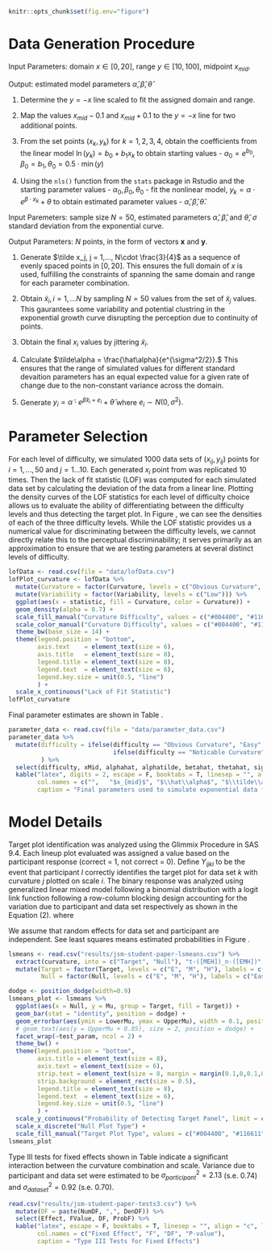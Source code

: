 \clearpage
\appendix
```r
knitr::opts_chunk$set(fig.env="figure")
```
# Data Generation Procedure\label{app:generation}
\textit{Algorithm 2.1.1: Paremeter Estimation}

Input Parameters: domain $x\in[0,20]$, range $y\in[10,100]$, midpoint $x_{mid}$.

Output: estimated model parameters $\hat\alpha, \hat\beta, \hat\theta$

1. Determine the $y=-x$ line scaled to fit the assigned domain and range.

2. Map the values $x_{mid} - 0.1$ and $x_{mid} + 0.1$ to the $y=-x$ line for two additional points.

3. From the set points $(x_k, y_k)$ for $k = 1,2,3,4$, obtain the coefficients from the linear model $\ln(y_k) = b_0 +b_1x_k$ to obtain starting values - $\alpha_0 = e^{b_0}, \beta_0 =  b_1, \theta_0 = 0.5\cdot \min(y)$

4. Using the `nls()` function from the `stats` package in Rstudio and the starting parameter values - $\alpha_0, \beta_0, \theta_0$ - fit the nonlinear model, $y_k = \alpha\cdot e^{\beta\cdot x_k}+\theta$ to obtain estimated parameter values - $\hat\alpha, \hat\beta, \hat\theta.$

\noindent\textit{Algorithm 2.1.2: Exponential Simulation}

Input Paremeters: sample size $N = 50$, estimated parameters $\hat\alpha$, $\hat\beta$, and $\hat\theta$, $\sigma$ standard deviation from the exponential curve.

Output Parameters: $N$ points, in the form of vectors $\mathbf{x}$ and $\mathbf{y}$.

1. Generate $\tilde x_j, j = 1,..., N\cdot \frac{3}{4}$ as a sequence of evenly spaced points in $[0,20]$. This ensures the full domain of $x$ is used, fulfilling the constraints of spanning the same domain and range for each parameter combination.

2. Obtain $\tilde x_i, i = 1,...N$ by sampling $N = 50$ values from the set of $\tilde x_j$ values. This gaurantees some variability and potential clustring in the exponential growth curve disrupting the perception due to continuity of points.

3. Obtain the final $x_i$ values by jittering $\tilde x_i$.

4. Calculate $\tilde\alpha = \frac{\hat\alpha}{e^{\sigma^2/2}}.$ This ensures that the range of simulated values for different standard devaition parameters has an equal expected value for a given rate of change due to the non-constant variance across the domain.

5. Generate $y_i = \tilde\alpha\cdot e^{\hat\beta x_i + e_i}+\hat\theta$ where $e_i\sim N(0,\sigma^2).$

# Parameter Selection \label{app:parameters}
For each level of difficulty, we simulated 1000 data sets of $(x_{ij}, y_{ij})$ points for $i = 1,...,50$ and $j = 1...10$.
Each generated $x_i$ point from \textit{Algorithm 2.1.2} was replicated 10 times. Then the lack of fit statistic (LOF) was computed for each simulated data set by calculating the deviation of the data from a linear line.
Plotting the density curves of the LOF statistics for each level of difficulty choice allows us to evaluate the ability of differentiating between the difficulty levels and thus detecting the target plot.
In Figure \ref{fig:lof-density-curves}, we can see the densities of each of the three difficulty levels.
While the LOF statistic provides us a numerical value for discriminating between the difficulty levels, we cannot directly relate this to the perceptual discriminability; it serves primarily as an approximation to ensure that we are testing parameters at several distinct levels of difficulty.

```r
lofData <- read.csv(file = "data/lofData.csv")
lofPlot_curvature <- lofData %>%
  mutate(Curvature = factor(Curvature, levels = c("Obvious Curvature", "Noticeable Curvature", "Almost Linear"), labels = c("Easy (Lots of curvature)", "Medium (Noticable curvature)", "Hard (Almost Linear)"))) %>%
  mutate(Variability = factor(Variability, levels = c("Low"))) %>%
  ggplot(aes(x = statistic, fill = Curvature, color = Curvature)) +
  geom_density(alpha = 0.7) +
  scale_fill_manual("Curvature Difficulty", values = c("#004400", "#116611", "#55aa55")) +
  scale_color_manual("Curvature Difficulty", values = c("#004400", "#116611", "#55aa55")) +
  theme_bw(base_size = 14) +
  theme(legend.position = "bottom",
        axis.text    = element_text(size = 6),
        axis.title   = element_text(size = 8),
        legend.title = element_text(size = 8),
        legend.text  = element_text(size = 6),
        legend.key.size = unit(0.5, "line")
        ) +
  scale_x_continuous("Lack of Fit Statistic")
lofPlot_curvature
```

Final parameter estimates are shown in Table \ref{tab:parameter-data}.

```r
parameter_data <- read.csv(file = "data/parameter_data.csv")
parameter_data %>%
  mutate(difficulty = ifelse(difficulty == "Obvious Curvature", "Easy",
                             ifelse(difficulty == "Noticable Curvature", "Medium", "Hard"))
         ) %>%
  select(difficulty, xMid, alphahat, alphatilde, betahat, thetahat, sigma_vals) %>%
  kable("latex", digits = 2, escape = F, booktabs = T, linesep = "", align = "c", label = "parameter-data",
        col.names = c("",   "$x_{mid}$", "$\\hat\\alpha$", "$\\tilde\\alpha$", "$\\hat\\beta$", "$\\hat\\theta$", "$\\hat\\sigma$"),
        caption = "Final parameters used to simulate exponential data for each of the three diffculty levels: Easy (Obvious curvature), Medium (noticable curvature) and Hard (almost linear)")
```

# Model Details \label{app:glmm-model}
Target plot identification was analyzed using the Glimmix Procedure in SAS 9.4.
Each lineup plot evaluated was assigned a value based on the participant response (correct = 1, not correct = 0).
Define $Y_{ijkl}$ to be the event that participant $l$ correctly identifies the target plot for data set $k$ with curvature $j$ plotted on scale $i$.
The binary response was analyzed using generalized linear mixed model following a binomial distribution with a logit link function following a row-column blocking design accounting for the variation due to participant and data set respectively as shown in the Equation (2).
\begin{equation}
\text{logit }P(Y_{ijk}) = \eta + \delta_i + \gamma_j + \delta \gamma_{ij} + s_l + d_k
\end{equation}
where
\begin{itemize}
\item $\eta$ is the beaseline average probability of selecting the target plot. 
\item $\delta_i$ is the effect of the log/linear scale.
\item $\gamma_j$ is the effect of the curvature combination.
\item $\delta\gamma_{ij}$is the two-way interaction effect of the scale and curvature.
\item $s_l \sim N(0,\sigma^2_\text{participant})$, random effect for participant characteristics.
\item $d_k \sim N(0,\sigma^2_{\text{data}})$, random effect for data specific characteristics. 
\end{itemize}
We assume that random effects for data set and participant are independent. See least squares means estimated probabilities in Figure \ref{fig:lsmeans-plot}.

```r
lsmeans <- read.csv("results/jsm-student-paper-lsmeans.csv") %>%
  extract(curvature, into = c("Target", "Null"), "t-([MEH])_n-([EMH])", remove = F) %>%
  mutate(Target = factor(Target, levels = c("E", "M", "H"), labels = c("Easy", "Medium", "Hard")),
         Null = factor(Null, levels = c("E", "M", "H"), labels = c("Easy", "Medium", "Hard")))

dodge <- position_dodge(width=0.9)
lsmeans_plot <- lsmeans %>%
  ggplot(aes(x = Null, y = Mu, group = Target, fill = Target)) +
  geom_bar(stat = "identity", position = dodge) +
  geom_errorbar(aes(ymin = LowerMu, ymax = UpperMu), width = 0.1, position = dodge) +
  # geom_text(aes(y = UpperMu + 0.05), size = 2, position = dodge) +
  facet_wrap(~test_param, ncol = 2) +
  theme_bw() +
  theme(legend.position = "bottom",
        axis.title = element_text(size = 8),
        axis.text = element_text(size = 6),
        strip.text = element_text(size = 8, margin = margin(0.1,0,0.1,0, "cm")),
        strip.background = element_rect(size = 0.5),
        legend.title = element_text(size = 8),
        legend.text  = element_text(size = 6),
        legend.key.size = unit(0.5, "line")
        ) +
  scale_y_continuous("Probability of Detecting Target Panel", limit = c(0,1.1), breaks = seq(0,1,0.2)) +
  scale_x_discrete("Null Plot Type") +
  scale_fill_manual("Target Plot Type", values = c("#004400", "#116611", "#55aa55"))
lsmeans_plot
```

Type III tests for fixed effects shown in Table \ref{tab:type3-fixed-effects} indicate a significant interaction between the curvature combination and scale. Variance due to participant and data set were estimated to be $\sigma^2_{participant} = 2.13$ (s.e. 0.74) and $\sigma^2_{data set} = 0.92$ (s.e. 0.70).

```r
read.csv("results/jsm-student-paper-tests3.csv") %>%
  mutate(DF = paste(NumDF, ",", DenDF)) %>%
  select(Effect, FValue, DF, ProbF) %>%
  kable("latex", escape = F, booktabs = T, linesep = "", align = "c", label = "type3-fixed-effects",
        col.names = c("Fixed Effect", "F", "DF", "P-value"),
        caption = "Type III Tests for Fixed Effects")
```